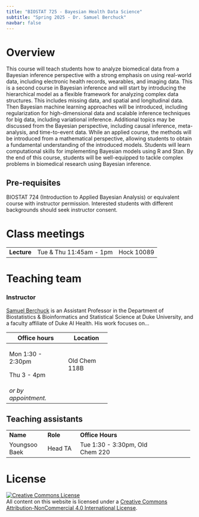 ```yaml
---
title: "BIOSTAT 725 - Bayesian Health Data Science"
subtitle: "Spring 2025 - Dr. Samuel Berchuck"
navbar: false
---
```


# Overview

This course will teach students how to analyze biomedical data from a Bayesian inference perspective with a strong emphasis on using real-world data, including electronic health records, wearables, and imaging data. This is a second course in Bayesian inference and will start by introducing the hierarchical model as a flexible framework for analyzing complex data structures. This includes missing data, and spatial and longitudinal data. Then Bayesian machine learning approaches will be introduced, including regularization for high-dimensional data and scalable inference techniques for big data, including variational inference. Additional topics may be discussed from the Bayesian perspective, including causal inference, meta-analysis, and time-to-event data. While an applied course, the methods will be introduced from a mathematical perspective, allowing students to obtain a fundamental understanding of the introduced models. Students will learn computational skills for implementing Bayesian models using R and Stan. By the end of this course, students will be well-equipped to tackle complex problems in biomedical research using Bayesian inference.

## Pre-requisites

BIOSTAT 724 (Introduction to Applied Bayesian Analysis) or equivalent course with instructor permission. Interested students with different backgrounds should seek instructor consent.

# Class meetings

|             |                         |            |
|-------------|-------------------------|------------|
| **Lecture** | Tue & Thu 11:45am - 1pm | Hock 10089 |

# Teaching team

### Instructor

[Samuel Berchuck](https://sites.duke.edu/sib2/) is an Assistant Professor in the Department of Biostatistics & Bioinformatics and Statistical Science at Duke University, and a faculty affiliate of Duke AI Health. His work focuses on...

+----------------------+---------------+
| Office hours         | Location      |
+======================+===============+
| Mon 1:30 - 2:30pm    | Old Chem 118B |
|                      |               |
| Thu 3 - 4pm          |               |
+----------------------+---------------+
| *or by appointment.* |               |
+----------------------+---------------+

## Teaching assistants

+---------------+-------------+---------------------------------+-------------+
| **Name**      | **Role**    | **Office Hours**                |             |
+---------------+-------------+---------------------------------+-------------+
| Youngsoo Baek | Head TA\    | Tue 1:30 - 3:30pm, Old Chem 220 |             |
+---------------+-------------+---------------------------------+-------------+

# License

<a rel="license" href="http://creativecommons.org/licenses/by-nc/4.0/">![Creative Commons License](https://i.creativecommons.org/l/by-nc/4.0/88x31.png){alt="Creative Commons License" style="border-width:0"}</a><br />All content on this website is licensed under a <a rel="license" href="http://creativecommons.org/licenses/by-nc/4.0/">Creative Commons Attribution-NonCommercial 4.0 International License</a>.
